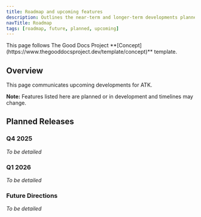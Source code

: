 ```yaml
---
title: Roadmap and upcoming features
description: Outlines the near-term and longer-term developments planned for ATK
navTitle: Roadmap
tags: [roadmap, future, planned, upcoming]
---
```


<Callout type="info" title="Template guide">
  This page follows The Good Docs Project
  **[Concept](https://www.thegooddocsproject.dev/template/concept)** template.
</Callout>

## Overview

This page communicates upcoming developments for ATK.

**Note:** Features listed here are planned or in development and timelines may
change.

## Planned Releases

### Q4 2025

_To be detailed_

### Q1 2026

_To be detailed_

### Future Directions

_To be detailed_
